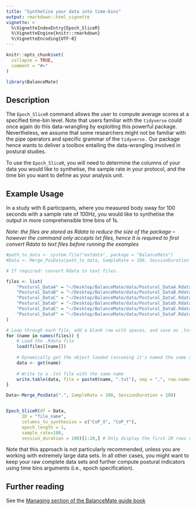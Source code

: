 ```yaml
---
title: "Synthetise your data into time-bins"
output: rmarkdown::html_vignette
vignette: >
  %\VignetteIndexEntry{Epoch_SliceR}
  %\VignetteEngine{knitr::rmarkdown}
  %\VignetteEncoding{UTF-8}
---
```


```r
knitr::opts_chunk$set(
  collapse = TRUE,
  comment = "#>"
)
```

```r
library(BalanceMate)
```

## Description

The `Epoch_SliceR` command allows the user to compute average scores at a specified time-bin level. Note that users familiar with the `tidyverse` could once again do this data-wrangling by exploiting this powerful package. Nevertheless, we assume that some researchers might not be familiar with the pipe operators and specific grammar of the `tidyverse.` Our package hence wants to deliver a toolbox entailing the data-wrangling involved in postural studies.

To use the `Epoch_SliceR`, you will need to determine the columns of your data you would like to synthetise, the sample rate in your protocol, and the time bin you want to define as your analysis unit.

## Example Usage

In a study with 6 participants, where you measured body sway for 100 seconds with a sample rate of 100Hz, you would like to synthetise the output in more comprehensible time bins of 1s.

*Note: the files are stored as Rdata to reduce the size of the package -- however the command only accepts txt files, hence it is required to first convert Rdata to text files before running the examples*

```r
#path_to_data <- system.file("extdata", package = "BalanceMate")
#Data <- Merge_PosData(path_to_data, SampleRate = 100, SessionDuration = 100)

# If required: convert Rdata to text files.

files <- list(
    "Postural_DataA" = "~/Desktop/BalanceMate/data/Postural_DataA.Rdata",
    "Postural_DataB" = "~/Desktop/BalanceMate/data/Postural_DataB.Rdata",
    "Postural_DataC" = "~/Desktop/BalanceMate/data/Postural_DataC.Rdata",
    "Postural_DataD" = "~/Desktop/BalanceMate/data/Postural_DataD.Rdata",
    "Postural_DataE" = "~/Desktop/BalanceMate/data/Postural_DataE.Rdata",
    "Postural_DataF" = "~/Desktop/BalanceMate/data/Postural_DataF.Rdata"
)

# Loop through each file, add a blank row with spaces, and save as .txt
for (name in names(files)) {
    # Load the .Rdata file
    load(files[[name]])
    
    # Dynamically get the object loaded (assuming it's named the same as the file)
    data <- get(name)
    
    # Write to a .txt file with the same name
    write.table(data, file = paste0(name, ".txt"), sep = ",", row.names = FALSE, col.names = FALSE, quote = FALSE)
}

Data<-Merge_PosData(".", SampleRate = 100, SessionDuration = 100)


Epoch_SliceR(df = Data,
      ID = "file_name",
      columns_to_synthesize = c("CoP_X", "CoP_Y"),
      epoch_length = 1,
      sample_rate=100,
      session_duration = 100)[1:20,] # Only display the first 20 rows of the resulting data set
```

Note that this approach is not particularly recommended, unless you are working with extremely large data sets. In all other cases, you might want to keep your raw complete data sets and further compute postural indicators using time bins arguments (i.e., epoch specification).

## Further reading

See the [Managing section of the BalanceMate guide book](https://jeanmoneger.com/book/managing-1) 


